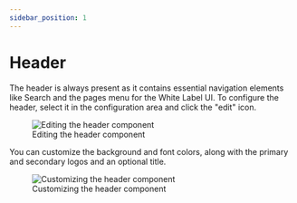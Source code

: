 ```yaml
---
sidebar_position: 1
---
```



# Header

The header is always present as it contains essential navigation elements like Search and the pages menu for the White Label UI. 
To configure the header, select it in the configuration area and click the "edit" icon.
<figure>
    <Image img={require('./images/edit_header_1.png')} alt="Editing the header component" style={{ marginTop: '20px', maxWidth: '600px'}}/>
    <figcaption style={{fontStyle: 'italic', fontSize: 'smaller', fontFamily: 'sans-serif', marginBottom: '50px'}}>Editing the header component</figcaption>
</figure>

You can customize the background and font colors, along with the primary and secondary logos and an optional title.
<figure>
    <Image img={require('./images/edit_header_2.png')} alt="Customizing the header component" style={{ marginTop: '20px', maxWidth: '600px'}}/>
    <figcaption style={{fontStyle: 'italic', fontSize: 'smaller', fontFamily: 'sans-serif', marginBottom: '50px'}}>Customizing the header component</figcaption>
</figure>
